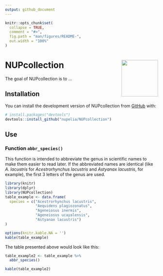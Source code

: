 ```yaml
---
output: github_document
---
```


<!-- README.md is generated from README.Rmd. Please edit that file -->

```r
knitr::opts_chunk$set(
  collapse = TRUE,
  comment = "#>",
  fig.path = "man/figures/README-",
  out.width = "100%"
)
```

# NUPcollection <a href="https://nupelia.github.io/NUPcollection/"><img src="man/figures/logo.png" align="right" height="120" /></a>

<!-- badges: start -->
<!-- badges: end -->

The goal of NUPcollection is to ...

## Installation

You can install the development version of NUPcollection from [GitHub](https://github.com/) with:

``` r
# install.packages("devtools")
devtools::install_github("nupelia/NUPcollection")
```


## Use

### Function `abbr_species()`

This function is intended to abbreviate the genus in scientific names to make them easier to read later.
If the abbreviated names are identical (like *A. lacustris* for *Acestrorhynchus lacustris* and *Astyanax lacustris*, for example), the first 3 letters of the genus are used.

```r
library(knitr)
library(dplyr)
library(NUPcollection)
table_example <- data.frame(
  species = c("Acestrorhynchus lacustris",
              "Aequidens plagiozonatus",
              "Ageneiosus inermis",
              "Ageneiosus ucayalensis",
              "Astyanax lacustris")
)

options(knitr.kable.NA = '')
kable(table_example)
```

The table presented above would look like this:

```r
table_example2 <- table_example %>%
  abbr_species()

kable(table_example2)
```
